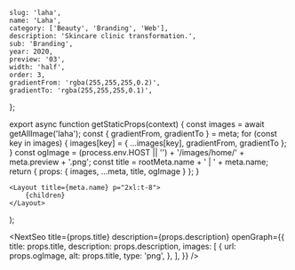 
	slug: 'laha',
	name: 'Laha',
	category: ['Beauty', 'Branding', 'Web'],
	description: 'Skincare clinic transformation.',
	sub: 'Branding',
	year: 2020,
	preview: '03',
	width: 'half',
	order: 3,
	gradientFrom: 'rgba(255,255,255,0.2)',
	gradientTo: 'rgba(255,255,255,0.1)',
};

export async function getStaticProps(context) {
	const images = await getAllImage('laha');
	const { gradientFrom, gradientTo } = meta;
	for (const key in images) {
		images[key] = { ...images[key], gradientFrom, gradientTo };
	}
	const ogImage =
		(process.env.HOST || '') + '/images/home/' + meta.preview + '.png';
	const title = rootMeta.name + ' | ' + meta.name;
	return { props: { images, ...meta, title, ogImage } };
}

	<Layout title={meta.name} p="2xl:t-8">
		{children}
	</Layout>
);

<NextSeo
	title={props.title}
	description={props.description}
	openGraph={{
		title: props.title,
		description: props.description,
		images: [
			{
				url: props.ogImage,
				alt: props.title,
				type: 'png',
			},
		],
	}}
/>

<Title text="Skincare clinic transformation." sub="Laha 2020" />

<FullWidth>
	<Image {...props.images['hero']} />
</FullWidth>

<Header>1 — Visual branding</Header>

<RegularWidth>
	<Image {...props.images['brand_00']} />
</RegularWidth>

<RegularWidth>
	<TwoColumns>
		<Image {...props.images['brand_01']} />
		<Image {...props.images['brand_02']} />
	</TwoColumns>
</RegularWidth>

<RegularWidth>
	<Image {...props.images['brand_03']} />
</RegularWidth>

<RegularWidth>
	<Image {...props.images['brand_04']} />
</RegularWidth>

<RegularWidth>
	<TwoColumns>
		<Image {...props.images['brand_05']} />
		<Image {...props.images['brand_06']} />
	</TwoColumns>
</RegularWidth>

<Header>2 — Physical products</Header>

<RegularWidth>
	<TwoColumns>
		<Image {...props.images['prod_00']} />
		<Image {...props.images['prod_01']} />
	</TwoColumns>
</RegularWidth>

<RegularWidth>
	<Image {...props.images['prod_02']} />
</RegularWidth>

<RegularWidth>
	<TwoColumns>
		<Image {...props.images['prod_03']} />
		<Image {...props.images['prod_04']} />
	</TwoColumns>
</RegularWidth>

<RegularWidth>
	<Image {...props.images['prod_05']} />
</RegularWidth>

<RegularWidth>
	<Image {...props.images['prod_06']} />
</RegularWidth>

<Header>3 — Digital experience</Header>

<RegularWidth>
	<Image {...props.images['digi_01']} />
</RegularWidth>

<RegularWidth>
	<Image {...props.images['digi_02']} />
</RegularWidth>

<RegularWidth>
	<Image {...props.images['digi_03']} />
</RegularWidth>

<RegularWidth>
	<Image {...props.images['digi_04']} />
</RegularWidth>

<RegularWidth>
	<Image {...props.images['digi_05']} />
</RegularWidth>
